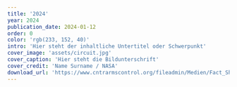 ---
title: '2024'
year: 2024
publication_date: 2024-01-12
order: 0
color: 'rgb(233, 152, 40)'
intro: 'Hier steht der inhaltliche Untertitel oder Schwerpunkt'
cover_image: 'assets/circuit.jpg'
cover_caption: 'Hier steht die Bildunterschrift'
cover_credit: 'Name Surname / NASA'
download_url: 'https://www.cntrarmscontrol.org/fileadmin/Medien/Fact_Sheets/CNTR_factsheet_Quantum_barrierefrei.pdf'
---
